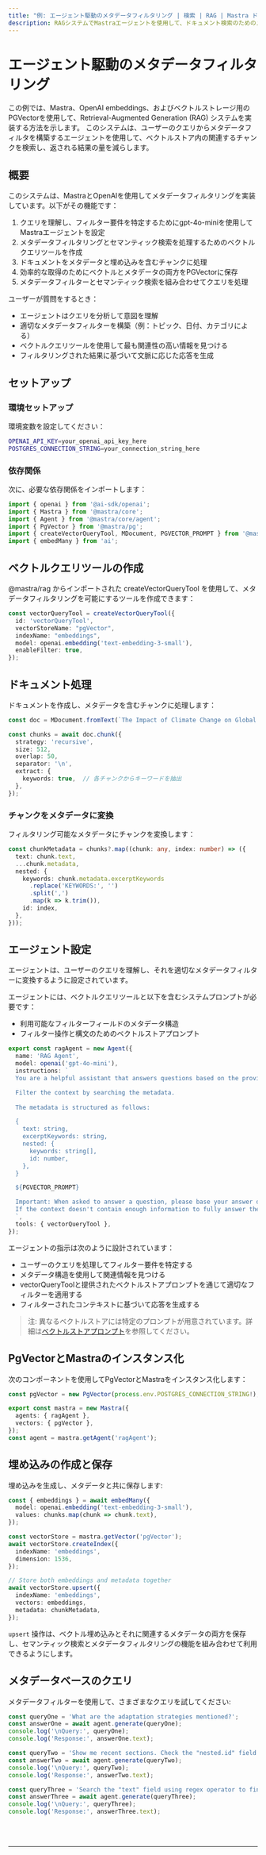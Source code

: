```yaml
---
title: "例: エージェント駆動のメタデータフィルタリング | 検索 | RAG | Mastra ドキュメント"
description: RAGシステムでMastraエージェントを使用して、ドキュメント検索のためのメタデータフィルタを構築および適用する例。
---
```



# エージェント駆動のメタデータフィルタリング

この例では、Mastra、OpenAI embeddings、およびベクトルストレージ用のPGVectorを使用して、Retrieval-Augmented Generation (RAG) システムを実装する方法を示します。
このシステムは、ユーザーのクエリからメタデータフィルタを構築するエージェントを使用して、ベクトルストア内の関連するチャンクを検索し、返される結果の量を減らします。

## 概要

このシステムは、MastraとOpenAIを使用してメタデータフィルタリングを実装しています。以下がその機能です：

1. クエリを理解し、フィルター要件を特定するためにgpt-4o-miniを使用してMastraエージェントを設定
2. メタデータフィルタリングとセマンティック検索を処理するためのベクトルクエリツールを作成
3. ドキュメントをメタデータと埋め込みを含むチャンクに処理
4. 効率的な取得のためにベクトルとメタデータの両方をPGVectorに保存
5. メタデータフィルターとセマンティック検索を組み合わせてクエリを処理

ユーザーが質問をするとき：
   - エージェントはクエリを分析して意図を理解
   - 適切なメタデータフィルターを構築（例：トピック、日付、カテゴリによる）
   - ベクトルクエリツールを使用して最も関連性の高い情報を見つける
   - フィルタリングされた結果に基づいて文脈に応じた応答を生成

## セットアップ

### 環境セットアップ

環境変数を設定してください：

```bash filename=".env"
OPENAI_API_KEY=your_openai_api_key_here
POSTGRES_CONNECTION_STRING=your_connection_string_here
```

### 依存関係

次に、必要な依存関係をインポートします：

```typescript copy showLineNumbers filename="index.ts"
import { openai } from '@ai-sdk/openai';
import { Mastra } from '@mastra/core';
import { Agent } from '@mastra/core/agent';
import { PgVector } from '@mastra/pg';
import { createVectorQueryTool, MDocument, PGVECTOR_PROMPT } from '@mastra/rag';
import { embedMany } from 'ai';
```

## ベクトルクエリツールの作成

@mastra/rag からインポートされた createVectorQueryTool を使用して、メタデータフィルタリングを可能にするツールを作成できます：

```typescript copy showLineNumbers{9} filename="index.ts"
const vectorQueryTool = createVectorQueryTool({
  id: 'vectorQueryTool',
  vectorStoreName: "pgVector",
  indexName: "embeddings",
  model: openai.embedding('text-embedding-3-small'),
  enableFilter: true,
});
```

## ドキュメント処理

ドキュメントを作成し、メタデータを含むチャンクに処理します：

```typescript copy showLineNumbers{17} filename="index.ts"
const doc = MDocument.fromText(`The Impact of Climate Change on Global Agriculture...`);

const chunks = await doc.chunk({
  strategy: 'recursive',
  size: 512,
  overlap: 50,
  separator: '\n',
  extract: {
    keywords: true,  // 各チャンクからキーワードを抽出
  },
});
```

### チャンクをメタデータに変換

フィルタリング可能なメタデータにチャンクを変換します：

```typescript copy showLineNumbers{31} filename="index.ts"
const chunkMetadata = chunks?.map((chunk: any, index: number) => ({
  text: chunk.text,
  ...chunk.metadata,
  nested: {
    keywords: chunk.metadata.excerptKeywords
      .replace('KEYWORDS:', '')
      .split(',')
      .map(k => k.trim()),
    id: index,
  },
}));
```

## エージェント設定

エージェントは、ユーザーのクエリを理解し、それを適切なメタデータフィルターに変換するように設定されています。

エージェントには、ベクトルクエリツールと以下を含むシステムプロンプトが必要です：
- 利用可能なフィルターフィールドのメタデータ構造
- フィルター操作と構文のためのベクトルストアプロンプト

```typescript copy showLineNumbers{43} filename="index.ts"
export const ragAgent = new Agent({
  name: 'RAG Agent',
  model: openai('gpt-4o-mini'),
  instructions: `
  You are a helpful assistant that answers questions based on the provided context. Keep your answers concise and relevant.

  Filter the context by searching the metadata.
  
  The metadata is structured as follows:

  {
    text: string,
    excerptKeywords: string,
    nested: {
      keywords: string[],
      id: number,
    },
  }

  ${PGVECTOR_PROMPT}

  Important: When asked to answer a question, please base your answer only on the context provided in the tool. 
  If the context doesn't contain enough information to fully answer the question, please state that explicitly.
  `,
  tools: { vectorQueryTool },
});
```

エージェントの指示は次のように設計されています：
- ユーザーのクエリを処理してフィルター要件を特定する
- メタデータ構造を使用して関連情報を見つける
- vectorQueryToolと提供されたベクトルストアプロンプトを通じて適切なフィルターを適用する
- フィルターされたコンテキストに基づいて応答を生成する

> 注: 異なるベクトルストアには特定のプロンプトが用意されています。詳細は[ベクトルストアプロンプト](/docs/rag/retrieval#vector-store-prompts)を参照してください。

## PgVectorとMastraのインスタンス化

次のコンポーネントを使用してPgVectorとMastraをインスタンス化します：

```typescript copy showLineNumbers{69} filename="index.ts"
const pgVector = new PgVector(process.env.POSTGRES_CONNECTION_STRING!);

export const mastra = new Mastra({
  agents: { ragAgent },
  vectors: { pgVector },
});
const agent = mastra.getAgent('ragAgent');
```

## 埋め込みの作成と保存

埋め込みを生成し、メタデータと共に保存します:

```typescript copy showLineNumbers{78} filename="index.ts"
const { embeddings } = await embedMany({
  model: openai.embedding('text-embedding-3-small'),
  values: chunks.map(chunk => chunk.text),
});

const vectorStore = mastra.getVector('pgVector');
await vectorStore.createIndex({
  indexName: 'embeddings',
  dimension: 1536,
});

// Store both embeddings and metadata together
await vectorStore.upsert({
  indexName: 'embeddings',
  vectors: embeddings,
  metadata: chunkMetadata,
});
```

`upsert` 操作は、ベクトル埋め込みとそれに関連するメタデータの両方を保存し、セマンティック検索とメタデータフィルタリングの機能を組み合わせて利用できるようにします。

## メタデータベースのクエリ

メタデータフィルターを使用して、さまざまなクエリを試してください:

```typescript copy showLineNumbers{96} filename="index.ts"
const queryOne = 'What are the adaptation strategies mentioned?';
const answerOne = await agent.generate(queryOne);
console.log('\nQuery:', queryOne);
console.log('Response:', answerOne.text);

const queryTwo = 'Show me recent sections. Check the "nested.id" field and return values that are greater than 2.';
const answerTwo = await agent.generate(queryTwo);
console.log('\nQuery:', queryTwo);
console.log('Response:', answerTwo.text);

const queryThree = 'Search the "text" field using regex operator to find sections containing "temperature".';
const answerThree = await agent.generate(queryThree);
console.log('\nQuery:', queryThree);
console.log('Response:', answerThree.text);
```

<br />
<br />
<hr className="dark:border-[#404040] border-gray-300" />
<br />
<br />
<GithubLink
  link={
    "https://github.com/mastra-ai/mastra/blob/main/examples/basics/rag/filter-rag"
  }
/>
